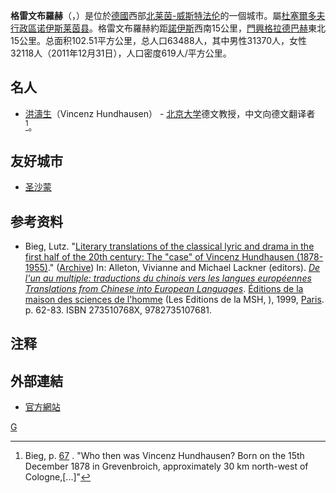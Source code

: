 {{noteTA|G1=德国地名|G2=Landkreis|G3=单位}}
{{德国城市
| 代表圖像 = Rathaus_(Grevenbroich).JPG
| 圖像說明 = 舊市政廳
| 市旗圖 = 
| 市徽图 =Image: DEU Grevenbroich COA.svg
| 在德国内的位置图 = 
| 所属联邦州 = 北莱茵-威斯特法伦
| 所属行政区 = 杜塞尔多夫行政区
| 所属县 = 诺伊斯莱茵县
| 坐标纬度 = 51
| 坐标纬度分 = 05
| 坐标纬度秒 = 18
| 坐标经度 = 06
| 坐标经度分 = 35
| 坐标经度秒 = 15
| 海拔高度 = 54
| 面积 =102.6
| 人口 = 63204
| 统计时间 = 2017年12月31日
| 人口密度 =617
| 邮政编码 =41515, 41516, 41517
| 电话区号 = 02181, 02182
| 汽车牌号 = NE, GV
| 政府地址 = Am Markt 1 <br/> 41515 Grevenbroich
| 政府网站 = www.grevenbroich.de
|}}

'''格雷文布羅赫'''（{{lang-de|Grevenbroich}}，{{IPA-de|ˌgʁeːvn̩ˈbʁoːχ}}）是位於[[德國|德國]]西部[[北莱茵-威斯特法伦|北莱茵-威斯特法伦]]的一個城市。屬[[杜塞爾多夫行政區|杜塞爾多夫行政區]][[诺伊斯莱茵县|诺伊斯莱茵县]]。格雷文布羅赫約距[[諾伊斯|諾伊斯]]西南15公里，[[門興格拉德巴赫|門興格拉德巴赫]]東北15公里。总面积102.51平方公里，总人口63488人，其中男性31370人，女性32118人（2011年12月31日），人口密度619人/平方公里。

==名人==
* [[洪濤生|洪濤生]]（Vincenz Hundhausen） - [[北京大学|北京大学]]德文教授，中文向德文翻译者<ref name=Biegp67>Bieg, p. [http://books.google.com/books?id=E2fQI6NDKwQC&pg=PA67&dq=Vincenz+Hundhausen+%22Grevenbroich%22&hl=en&sa=X&ei=wS-gUsWlM9GQyQHf44Ao&ved=0CCwQ6AEwAA#v=onepage&q=Vincenz%20Hundhausen%20%22Grevenbroich%22&f=false 67] {{Wayback|url=http://books.google.com/books?id=E2fQI6NDKwQC&pg=PA67&dq=Vincenz+Hundhausen+%22Grevenbroich%22&hl=en&sa=X&ei=wS-gUsWlM9GQyQHf44Ao&ved=0CCwQ6AEwAA#v=onepage&q=Vincenz%20Hundhausen%20%22Grevenbroich%22&f=false |date=20140104152420 }}. "Who then was Vincenz Hundhausen? Born on the 15th December 1878 in Grevenbroich, approximately 30 km north-west of Cologne,[...]"</ref>。

==友好城市==
* {{FRA}} [[圣沙蒙|圣沙蒙]]

==参考资料==
* Bieg, Lutz. "[http://books.openedition.org/editionsmsh/1479 Literary translations of the classical lyric and drama in the first half of the 20th century: The "case" of Vincenz Hundhausen (1878-1955)]." ([http://www.webcitation.org/6LkEyVJ9c Archive]) In: Alleton, Vivianne and Michael Lackner (editors). ''[[De_l'un_au_multiple:_traductions_du_chinois_vers_les_langues_européennes_Translations_from_Chinese_into_European_Languages|De l'un au multiple: traductions du chinois vers les langues européennes Translations from Chinese into European Languages]]''. [[Éditions_de_la_maison_des_sciences_de_l'homme|Éditions de la maison des sciences de l'homme]] (Les Editions de la MSH, ), 1999, [[Paris|Paris]]. p. 62-83. ISBN 273510768X, 9782735107681.

==注释==
{{reflist}}

== 外部連結 ==
* [http://www.grevenbroich.de 官方網站] {{Wayback|url=http://www.grevenbroich.de/ |date=20060820072930 }} {{de icon}}

{{Authority control}}
[[Category:北莱茵-威斯特法伦州市镇|G]]